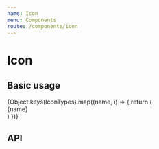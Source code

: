 ```yaml
---
name: Icon
menu: Components
route: /components/icon
---
```



# Icon

## Basic usage

<Playground>
  <div
    style={{
      display: 'flex',
      flexWrap: 'wrap',
      alignItems: 'center',
      justifyContent: 'center',
      color: 'white',
    }}
  >
    {Object.keys(IconTypes).map((name, i) => {
      return (
        <React.Fragment key={i}>
          <div
            style={{
              display: 'flex',
              flexDirection: 'column',
              flexBasis: '25%',
              minWidth: '100px',
              margin: '16px',
              backgroundColor: 'rgb(11, 95, 255)',
              borderRadius: '8px',
              padding: '16px',
              alignItems: 'center',
            }}
          >
            <Icon name={name} width="24px" height="24px" fill="white" />
            <div style={{ fontSize: '12px', wordWrap: 'break-word' }}>
              {name}
            </div>
          </div>
        </React.Fragment>
      )
    })}
  </div>
</Playground>

## API

<Props of={Icon} />

